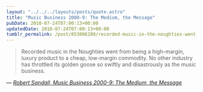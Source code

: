 ```yaml
---
layout: "../../../layouts/posts/quote.astro"
title: "Music Business 2000-9: The Medium, the Message"
pubDate: 2010-07-24T07:00:13+00:00
updatedDate: 2010-07-24T07:00:13+00:00
tumblr_permalink: /post/853006289/recorded-music-in-the-noughties-went-from-being-a
---
```


> Recorded music in the Noughties went from being a high-margin, luxury product to a cheap, low-margin commodity. No other industry has throttled its golden goose so swiftly and disastrously as the music business.

— <cite>[Robert Sandall, _Music Business 2000-9: The Medium, the Message_](https://theartsdesk.com/new-music/music-business-2000-9-medium-message)</cite>
